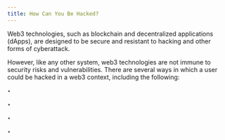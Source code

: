 ```yaml
---
title: How Can You Be Hacked?
---
```


Web3 technologies, such as blockchain and decentralized applications (dApps), are designed to be secure and resistant to hacking and other forms of cyberattack.

However, like any other system, web3 technologies are not immune to security risks and vulnerabilities. There are several ways in which a user could be hacked in a web3 context, including the following:

‣ <Nutshell glossaryEntry="content/glossary/CH2-Executing-Malicious-Transactions.mdx" children="Executing Malicious Transactions" />&#x20;

‣ <Nutshell children="Phishing Attacks" glossaryEntry="content/glossary/Phishing-Attacks.mdx" />&#x20;

‣ <Nutshell children="Malware" glossaryEntry="content/glossary/Malware.mdx" />

‣ <Nutshell children="Vulnerabilities in web3 applications (dApps)" />
